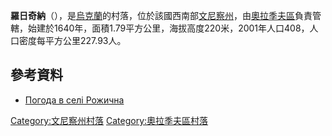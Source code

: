 {{coord|49|11|11|N|29|36|52|E|scale:30000|display=title}}

'''羅日奇納'''（{{lang-uk|Рожична}}），是[[烏克蘭|烏克蘭]]的村落，位於該國西南部[[文尼察州|文尼察州]]，由[[奧拉季夫區|奧拉季夫區]]負責管轄，始建於1640年，面積1.79平方公里，海拔高度220米，2001年人口408，人口密度每平方公里227.93人。

==參考資料==
* [http://weather.in.ua/ua/vinnickaja/22482 Погода в селі Рожична]

[[Category:文尼察州村落|Category:文尼察州村落]]
[[Category:奧拉季夫區村落|Category:奧拉季夫區村落]]


{{Vinnytsia-geo-stub}}